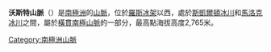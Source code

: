 {{unreferenced|time=2013-10-27T06:49:25+00:00}}
'''沃斯特山脈'''（{{lang-en|Worcester Range}}）是[[南極洲|南極洲]]的[[山脈|山脈]]，位於[[羅斯冰架|羅斯冰架]]以西，處於[[斯凱爾頓冰川|斯凱爾頓冰川]]和[[馬洛克冰川|馬洛克冰川]]之間，屬於[[橫貫南極山脈|橫貫南極山脈]]的一部分，最高點海拔高度2,765米。

{{Antarctica-geo-stub}}
[[Category:南極洲山脈|Category:南極洲山脈]]